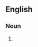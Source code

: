 {{also|potluck|pot-luck}}

==English==

===Noun===
{{en-noun}}

# {{alternative spelling of|potluck|lang=en}}